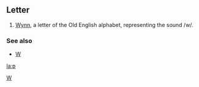 ==Letter==
{{IPAchar|'''Ƿ''', '''ƿ'''}}

#[[wynn|Wynn]], a letter of the Old English alphabet, representing the sound /w/.

===See also===
*[[w|W]]

[[Category:Latin letters|W]]

[[la:ƿ]]